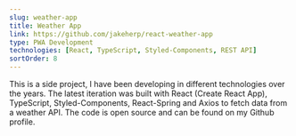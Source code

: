 ```yaml
---
slug: weather-app
title: Weather App
link: https://github.com/jakeherp/react-weather-app
type: PWA Development
technologies: [React, TypeScript, Styled-Components, REST API]
sortOrder: 8
---
```


This is a side project, I have been developing in different technologies
over the years. The latest iteration was built with React (Create React
App), TypeScript, Styled-Components, React-Spring and Axios to fetch data
from a weather API. The code is open source and can be found on my Github
profile.
